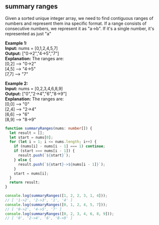 
## summary ranges

Given a sorted unique integer array, we need to find contiguous ranges of numbers
and represent them ina specific format. If a range consists of consecutive numbers,
we represent it as "a->b". If it's a single number, it's represented as just "a"

**Example 1:** \
**Input:** nums = [0,1,2,4,5,7] \
**Output:** ["0->2","4->5","7"] \
**Explanation:** The ranges are: \
[0,2] --> "0->2" \
[4,5] --> "4->5" \
[7,7] --> "7"

**Example 2:** \
**Input:** nums = [0,2,3,4,6,8,9] \
**Output:** ["0","2->4","6","8->9"] \
**Explanation:** The ranges are: \
[0,0] --> "0" \
[2,4] --> "2->4" \
[6,6] --> "6" \
[8,9] --> "8->9"

```typescript
function summaryRanges(nums: number[]) {
  let result = [];
  let start = nums[0];
  for (let i = 1; i <= nums.length; i++) {
    if (nums[i] - nums[i - 1] === 1) continue;
    if (start === nums[i - 1]) {
      result.push(`${start}`);
    } else {
      result.push(`${start}->${nums[i - 1]}`);
    }
    start = nums[i];
  }
  return result;
}

console.log(summaryRanges([1, 2, 2, 3, 1, 4]));
// [ '1->2', '2->3', '1', '4' ]
console.log(summaryRanges([0, 1, 2, 4, 5, 7]));
// [ '0->2', '4->5', '7' ]
console.log(summaryRanges([0, 2, 3, 4, 6, 8, 9]));
// [ '0', '2->4', '6', '8->9' ]
```
